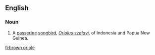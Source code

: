 ==English==

===Noun===
{{wikipedia|Brown Oriole}}
{{en-noun}}

# A [[passerine]] [[songbird]], ''[[Oriolus szalayi]]'', of Indonesia and Papua New Guinea.

[[fi:brown oriole]]